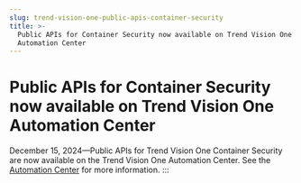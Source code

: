 ```yaml
---
slug: trend-vision-one-public-apis-container-security
title: >-
  Public APIs for Container Security now available on Trend Vision One
  Automation Center
---
```

# Public APIs for Container Security now available on Trend Vision One Automation Center

December 15, 2024—Public APIs for Trend Vision One Container Security are now available on the Trend Vision One Automation Center. See the [Automation Center](https://automation.trendmicro.com/xdr/home) for more information.
:::
